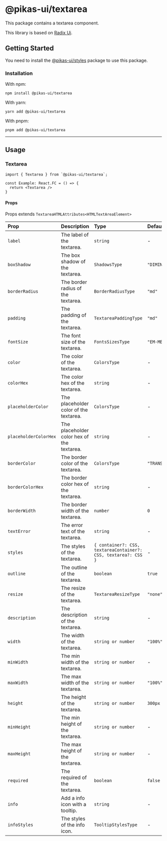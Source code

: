 

# @pikas-ui/textarea

This package contains a textarea component.

This library is based on [Radix Ui](https://www.radix-ui.com/).

## Getting Started

You need to install the <a href={stylesLink}>@pikas-ui/styles</a> package to use this package.

### Installation

With npm:

```
npm install @pikas-ui/textarea
```

With yarn:

```
yarn add @pikas-ui/textarea
```

With pnpm:

```
pnpm add @pikas-ui/textarea
```

---

## Usage

### Textarea

```tsx
import { Textarea } from `@pikas-ui/textarea`;

const Example: React.FC = () => {
  return <Textarea />
}
```

#### Props

Props extends `TextareaHTMLAttributes<HTMLTextAreaElement>`

| Prop                  | Description                                | Type                                                           | Default          |
| :-------------------- | :----------------------------------------- | :------------------------------------------------------------- | :--------------- |
| `label`               | The label of the textarea.                 | `string`                                                       | -                |
| `boxShadow`           | The box shadow of the textarea.            | `ShadowsType`                                                  | `"DIMINUTION_1"` |
| `borderRadius`        | The border radius of the textarea.         | `BorderRadiusType`                                             | `"md"`           |
| `padding`             | The padding of the textarea.               | `TextareaPaddingType`                                          | `"md"`           |
| `fontSize`            | The font size of the textarea.             | `FontsSizesType`                                               | `"EM-MEDIUM"`    |
| `color`               | The color of the textarea.                 | `ColorsType`                                                   | -                |
| `colorHex`            | The color hex of the textarea.             | `string`                                                       | -                |
| `placeholderColor`    | The placeholder color of the textarea.     | `ColorsType`                                                   | -                |
| `placeholderColorHex` | The placeholder color hex of the textarea. | `string`                                                       | -                |
| `borderColor`         | The border color of the textarea.          | `ColorsType`                                                   | `"TRANSPARENT"`  |
| `borderColorHex`      | The border color hex of the textarea.      | `string`                                                       | -                |
| `borderWidth`         | The border width of the textarea.          | `number`                                                       | `0`              |
| `textError`           | The error text of the textarea.            | `string`                                                       | -                |
| `styles`              | The styles of the textarea.                | `{ container?: CSS, textareaContainer?: CSS, textarea?: CSS }` | -                |
| `outline`             | The outline of the textarea.               | `boolean`                                                      | `true`           |
| `resize`              | The resize of the textarea.                | `TextareaResizeType`                                           | `"none"`         |
| `description`         | The description of the textarea.           | `string`                                                       | -                |
| `width`               | The width of the textarea.                 | `string or number`                                             | `"100%"`         |
| `minWidth`            | The min width of the textarea.             | `string or number`                                             | -                |
| `maxWidth`            | The max width of the textarea.             | `string or number`                                             | `"100%"`         |
| `height`              | The height of the textarea.                | `string or number`                                             | `300px`          |
| `minHeight`           | The min height of the textarea.            | `string or number`                                             | -                |
| `maxHeight`           | The max height of the textarea.            | `string or number`                                             | -                |
| `required`            | The required of the textarea.              | `boolean`                                                      | `false`          |
| `info`                | Add a info icon with a tooltip.            | `string`                                                       | -                |
| `infoStyles `         | The styles of the info icon.               | `TooltipStylesType`                                            | -                |
